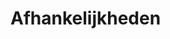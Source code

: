 # Afhankelijkheden

<!--
Alleen in te vullen indien van toepassing.
Protocols waarnaar in dit protocol verwezen wordt: <protocol-code>-YYYY.NN.
Protocols die verwijzen naar dit protocol: <protocol-code>-YYYY.NN.
-->
